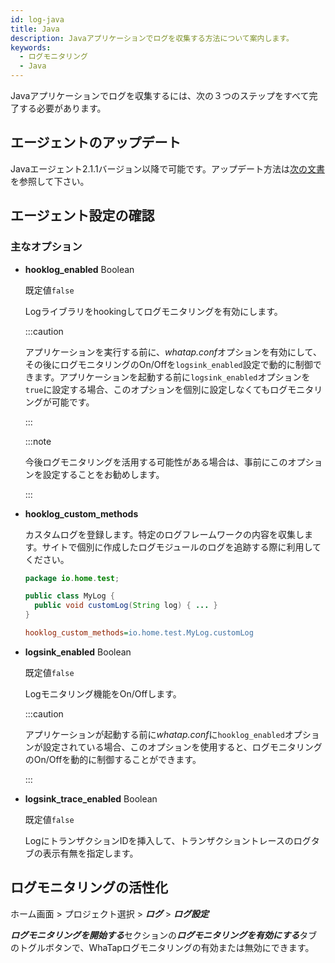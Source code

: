 ```yaml
---
id: log-java
title: Java
description: Javaアプリケーションでログを収集する方法について案内します。
keywords:
  - ログモニタリング
  - Java
---
```


Javaアプリケーションでログを収集するには、次の３つのステップをすべて完了する必要があります。

## エージェントのアップデート

Javaエージェント2.1.1バージョン以降で可能です。アップデート方法は[次の文書](../java/update-agent)を参照して下さい。

## エージェント設定の確認


<Logagentcheck />

### 主なオプション

- **hooklog_enabled** <span class='type'>Boolean</span>

  既定値`false`

  Logライブラリをhookingしてログモニタリングを有効にします。  

  :::caution

  アプリケーションを実行する前に、*whatap.conf*オプションを有効にして、その後にログモニタリングのOn/Offを`logsink_enabled`設定で動的に制御できます。アプリケーションを起動する前に`logsink_enabled`オプションを`true`に設定する場合、このオプションを個別に設定しなくてもログモニタリングが可能です。

  :::

  :::note

  今後ログモニタリングを活用する可能性がある場合は、事前にこのオプションを設定することをお勧めします。

  :::

- **hooklog_custom_methods**

  カスタムログを登録します。特定のログフレームワークの内容を収集します。サイトで個別に作成したログモジュールのログを追跡する際に利用してください。

  ```java title='Java'
  package io.home.test;

  public class MyLog {  
    public void customLog(String log) { ... }
  }
  ```

  ```ini title='whatap.conf'
  hooklog_custom_methods=io.home.test.MyLog.customLog
  ```

- **logsink_enabled** <span class='type'>Boolean</span>

  既定値`false`

  Logモニタリング機能をOn/Offします。

  :::caution

  アプリケーションが起動する前に*whatap.conf*に`hooklog_enabled`オプションが設定されている場合、このオプションを使用すると、ログモニタリングのOn/Offを動的に制御することができます。

  :::

- **logsink_trace_enabled** <span class='type'>Boolean</span>

  既定値`false`

  LogにトランザクションIDを挿入して、トランザクショントレースのログタブの表示有無を指定します。  

## ログモニタリングの活性化

ホーム画面 > プロジェクト選択 > ***ログ*** > ***ログ設定***

***ログモニタリングを開始する***セクションの***ログモニタリングを有効にする***タブのトグルボタンで、WhaTapログモニタリングの有効または無効にできます。


<Logjavastart />


<Logactivenote />

